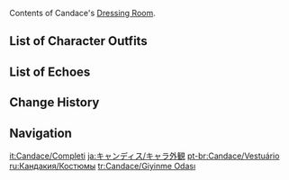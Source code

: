 {{CharacterTabs}}
Contents of Candace's [[Dressing Room]].

==List of Character Outfits==
{{Outfits by Category Table|Candace Outfits|nocharacter=1}}

==List of Echoes==
{{Echoes by Category Table|Candace Echoes|nocharacter=1}}

==Change History==
{{Change History|3.1}}

==Navigation==
{{Character Navbox|Dressing Room}}

[[it:Candace/Completi]]
[[ja:キャンディス/キャラ外観]]
[[pt-br:Candace/Vestuário]]
[[ru:Кандакия/Костюмы]]
[[tr:Candace/Giyinme Odası]]